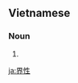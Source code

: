 ==Vietnamese==
{{vi-hantutab}}

===Noun===
{{vi-hantu|pos=noun}}

# {{han tu form of|giới tính|[[sex]], [[gender]]}}

[[ja:界性]]